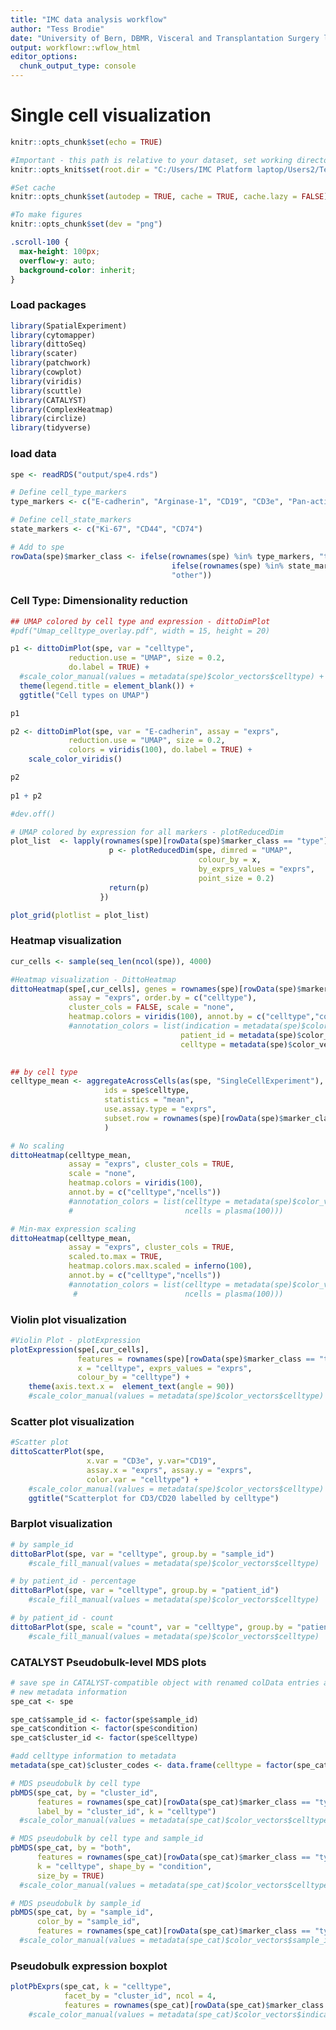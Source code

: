 ---
title: "IMC data analysis workflow"
author: "Tess Brodie"
date: "University of Bern, DBMR, Visceral and Transplantation Surgery lab"
output: workflowr::wflow_html
editor_options:
  chunk_output_type: console
---


# Single cell visualization

```{r setup, include=FALSE}
knitr::opts_chunk$set(echo = TRUE)

#Important - this path is relative to your dataset, set working directory
knitr::opts_knit$set(root.dir = "C:/Users/IMC Platform laptop/Users2/Tess/SteinbockCellSegmentation/220707/220707_workflowr")

#Set cache
knitr::opts_chunk$set(autodep = TRUE, cache = TRUE, cache.lazy = FALSE)

#To make figures
knitr::opts_chunk$set(dev = "png")
```

```{css, echo=FALSE}
.scroll-100 {
  max-height: 100px;
  overflow-y: auto;
  background-color: inherit;
}
```

### Load packages 

```{r load-libs, message=FALSE}
library(SpatialExperiment)
library(cytomapper)
library(dittoSeq)
library(scater)
library(patchwork)
library(cowplot)
library(viridis)
library(scuttle)
library(CATALYST)
library(ComplexHeatmap)
library(circlize)
library(tidyverse)
```

### load data

```{r load data}
spe <- readRDS("output/spe4.rds")

# Define cell_type_markers 
type_markers <- c("E-cadherin", "Arginase-1", "CD19", "CD3e", "Pan-actin", "CD206", "HNFa", "a-SMA", "CD8a", "CD4", "CD11b", "Ly6G", "CD31", "F4_80")

# Define cell_state_markers 
state_markers <- c("Ki-67", "CD44", "CD74")

# Add to spe
rowData(spe)$marker_class <- ifelse(rownames(spe) %in% type_markers, "type",
                                    ifelse(rownames(spe) %in% state_markers, "state", 
                                    "other"))
```

### Cell Type: Dimensionality reduction 

```{r Umap_celltype_overlay}
## UMAP colored by cell type and expression - dittoDimPlot
#pdf("Umap_celltype_overlay.pdf", width = 15, height = 20)

p1 <- dittoDimPlot(spe, var = "celltype", 
             reduction.use = "UMAP", size = 0.2,
             do.label = TRUE) +
  #scale_color_manual(values = metadata(spe)$color_vectors$celltype) +
  theme(legend.title = element_blank()) +
  ggtitle("Cell types on UMAP")

p1

p2 <- dittoDimPlot(spe, var = "E-cadherin", assay = "exprs",
             reduction.use = "UMAP", size = 0.2, 
             colors = viridis(100), do.label = TRUE) +
    scale_color_viridis()

p2
  
p1 + p2

#dev.off()
```

```{r UMAP_all targets}
# UMAP colored by expression for all markers - plotReducedDim
plot_list  <- lapply(rownames(spe)[rowData(spe)$marker_class == "type"], function(x){
                      p <- plotReducedDim(spe, dimred = "UMAP",
                                          colour_by = x,
                                          by_exprs_values = "exprs",
                                          point_size = 0.2)
                      return(p)
                    })

plot_grid(plotlist = plot_list)
```

### Heatmap visualization

```{r heatmap_singlecell}
cur_cells <- sample(seq_len(ncol(spe)), 4000)

#Heatmap visualization - DittoHeatmap
dittoHeatmap(spe[,cur_cells], genes = rownames(spe)[rowData(spe)$marker_class == "type"],
             assay = "exprs", order.by = c("celltype"),
             cluster_cols = FALSE, scale = "none",
             heatmap.colors = viridis(100), annot.by = c("celltype","condition","patient_id"),
             #annotation_colors = list(indication = metadata(spe)$color_vectors$indication,
                                      patient_id = metadata(spe)$color_vectors$patient_id,
                                      celltype = metadata(spe)$color_vectors$celltype)
             
```

```{r heatmap_cellsaggregated}
## by cell type
celltype_mean <- aggregateAcrossCells(as(spe, "SingleCellExperiment"),  
                     ids = spe$celltype, 
                     statistics = "mean",
                     use.assay.type = "exprs", 
                     subset.row = rownames(spe)[rowData(spe)$marker_class == "type"]
                     )

# No scaling
dittoHeatmap(celltype_mean,
             assay = "exprs", cluster_cols = TRUE, 
             scale = "none",
             heatmap.colors = viridis(100),
             annot.by = c("celltype","ncells"))
             #annotation_colors = list(celltype = metadata(spe)$color_vectors$celltype,
             #                         ncells = plasma(100)))
```

```{r heatmap_cellsaggreg_minmax}
# Min-max expression scaling
dittoHeatmap(celltype_mean,
             assay = "exprs", cluster_cols = TRUE, 
             scaled.to.max = TRUE,
             heatmap.colors.max.scaled = inferno(100),
             annot.by = c("celltype","ncells"))
             #annotation_colors = list(celltype = metadata(spe)$color_vectors$celltype,
              #                        ncells = plasma(100)))
```

### Violin plot visualization

```{r violinplot_expression, fig.width= 8, fig.height= 12}
#Violin Plot - plotExpression
plotExpression(spe[,cur_cells], 
               features = rownames(spe)[rowData(spe)$marker_class == "type"],
               x = "celltype", exprs_values = "exprs", 
               colour_by = "celltype") +
    theme(axis.text.x =  element_text(angle = 90))
    #scale_color_manual(values = metadata(spe)$color_vectors$celltype)
```

### Scatter plot visualization

```{r scatterplot}
#Scatter plot
dittoScatterPlot(spe, 
                 x.var = "CD3e", y.var="CD19", 
                 assay.x = "exprs", assay.y = "exprs", 
                 color.var = "celltype") +
    #scale_color_manual(values = metadata(spe)$color_vectors$celltype) +
    ggtitle("Scatterplot for CD3/CD20 labelled by celltype")
```

### Barplot visualization

```{r barplot_sampleID}
# by sample_id
dittoBarPlot(spe, var = "celltype", group.by = "sample_id") 
    #scale_fill_manual(values = metadata(spe)$color_vectors$celltype)
```

```{r barplot_patientID_percentage}
# by patient_id - percentage
dittoBarPlot(spe, var = "celltype", group.by = "patient_id") 
    #scale_fill_manual(values = metadata(spe)$color_vectors$celltype)
```

```{r barplot_patientID_count}
# by patient_id - count
dittoBarPlot(spe, scale = "count", var = "celltype", group.by = "patient_id") 
    #scale_fill_manual(values = metadata(spe)$color_vectors$celltype)
```

### CATALYST Pseudobulk-level MDS plots

```{r CATALST_setup}
# save spe in CATALYST-compatible object with renamed colData entries and 
# new metadata information
spe_cat <- spe 

spe_cat$sample_id <- factor(spe$sample_id)
spe_cat$condition <- factor(spe$condition)
spe_cat$cluster_id <- factor(spe$celltype)

#add celltype information to metadata
metadata(spe_cat)$cluster_codes <- data.frame(celltype = factor(spe_cat$celltype))
```

```{r MDS_plot_celltype}
# MDS pseudobulk by cell type
pbMDS(spe_cat, by = "cluster_id", 
      features = rownames(spe_cat)[rowData(spe_cat)$marker_class == "type"], 
      label_by = "cluster_id", k = "celltype") 
  #scale_color_manual(values = metadata(spe_cat)$color_vectors$celltype)
```

```{r MDS_plot_celltype_sampleID}
# MDS pseudobulk by cell type and sample_id
pbMDS(spe_cat, by = "both", 
      features = rownames(spe_cat)[rowData(spe_cat)$marker_class == "type"], 
      k = "celltype", shape_by = "condition", 
      size_by = TRUE) 
  #scale_color_manual(values = metadata(spe_cat)$color_vectors$celltype)
```

```{r MDS_plot_sampleID_1}
# MDS pseudobulk by sample_id 
pbMDS(spe_cat, by = "sample_id", 
      color_by = "sample_id", 
      features = rownames(spe_cat)[rowData(spe_cat)$marker_class == "type"]) 
  #scale_color_manual(values = metadata(spe_cat)$color_vectors$sample_id)
```

### Pseudobulk expression boxplot

```{r MDS_plot_sampleID_2}
plotPbExprs(spe_cat, k = "celltype", 
            facet_by = "cluster_id", ncol = 4, 
            features = rownames(spe_cat)[rowData(spe_cat)$marker_class == "type"]) 
    #scale_color_manual(values = metadata(spe_cat)$color_vectors$indication)
```

